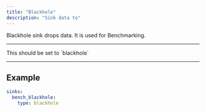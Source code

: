 ```yaml
---
title: "Blackhole"
description: "Sink data to"
---
```


Blackhole sink drops data. It is used for Benchmarking.

---

<ParamField path="type" type="string" required>
This should be set to `blackhole`
</ParamField>

---

## Example
```yaml
sinks:
  bench_blackhole:
    type: blackhole
```